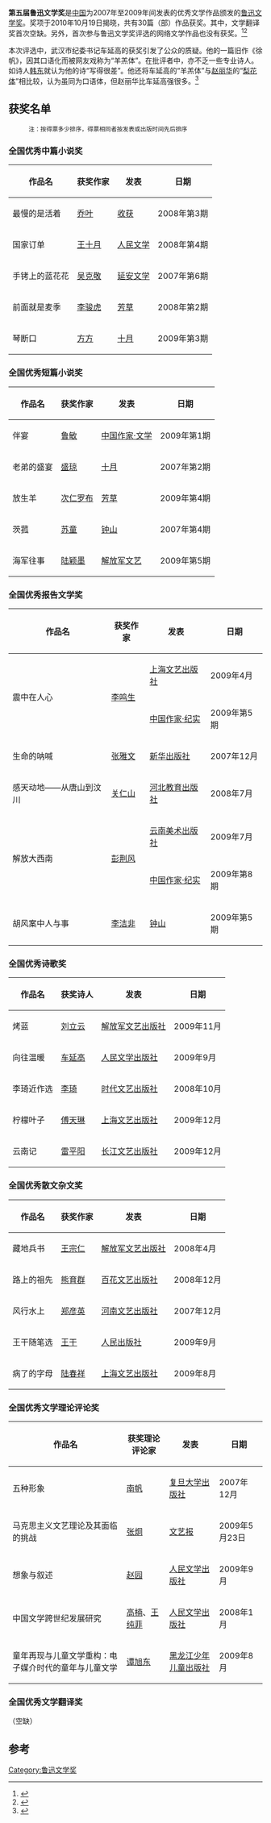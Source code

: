 '''第五届鲁迅文学奖'''是[[中国|中国]]为2007年至2009年间发表的优秀文学作品颁发的[[鲁迅文学奖|鲁迅文学奖]]。奖项于2010年10月19日揭晓，共有30篇（部）作品获奖。其中，文学翻译奖首次空缺。另外，首次参与鲁迅文学奖评选的网络文学作品也没有获奖。<ref>{{cite web|url=http://www.chinanews.com.cn/cul/2010/10-20/2600789.shtml|title=网络文学无缘鲁迅文学奖 “文学翻译”类首次空缺|publisher=中新网|date=2010-10-20}}</ref><ref>{{cite web|url=http://www.chinawriter.com.cn/news/2010/2010-10-19/90561.html|title=第五届鲁迅文学奖（2007—2009）获奖作品名单|publisher=中国作家网|date=2010-10-19}}</ref>

本次评选中，武汉市纪委书记车延高的获奖引发了公众的质疑。他的一篇旧作《徐帆》，因其口语化而被网友戏称为“羊羔体”。在批评者中，亦不乏一些专业诗人。如诗人[[韩东|韩东]]就认为他的诗“写得很差”。他还将车延高的“羊羔体”与[[赵丽华|赵丽华]]的“[[梨花体|梨花体]]”相比较，认为虽同为口语体，但赵丽华比车延高强很多。<ref>{{cite web|url=http://news.163.com/10/1024/06/6JO81PD500011229.html|title=官员车延高获鲁迅文学奖遭多名诗人批评|publisher=网易新闻|date=2010-10-24|access-date=2010-10-24|archive-url=https://web.archive.org/web/20101026202235/http://news.163.com/10/1024/06/6JO81PD500011229.html|archive-date=2010-10-26|dead-url=yes}}</ref>

==获奖名单==
:<small>注：按得票多少排序，得票相同者按发表或出版时间先后排序</small>

===全国优秀中篇小说奖===

{| class=wikitable
|-
! 作品名
! 获奖作家
! 发表
! 日期
|-
| 最慢的是活着
| [[乔叶|乔叶]]
| [[收获_(杂志)|收获]]
| 2008年第3期
|-
| 国家订单
| [[王十月|王十月]]
| [[人民文学|人民文学]]
| 2008年第4期
|-
| 手铐上的蓝花花
| [[吴克敬|吴克敬]]
| [[延安文学|延安文学]]
| 2007年第6期
|-
| 前面就是麦季
| [[李骏虎|李骏虎]]
| [[芳草|芳草]]
| 2008年第2期
|-
| 琴断口
| [[方方_(中国作家)|方方]]
| [[十月_(杂志)|十月]]
| 2009年第3期
|}

===全国优秀短篇小说奖===

{| class=wikitable
|-
! 作品名
! 获奖作家
! 发表
! 日期
|-
| 伴宴
| [[鲁敏|鲁敏]]
| [[中国作家·文学|中国作家·文学]]
| 2009年第1期
|-
| 老弟的盛宴
| [[盛琼|盛琼]]
| [[十月_(杂志)|十月]]
| 2007年第2期
|-
| 放生羊
| [[次仁罗布|次仁罗布]]
| [[芳草|芳草]]
| 2009年第4期
|-
| 茨菰
| [[苏童|苏童]]
| [[鍾山_(雜誌)|钟山]]
| 2007年第4期
|-
| 海军往事
| [[陆颖墨|陆颖墨]]
| [[解放军文艺|解放军文艺]]
| 2009年第5期
|}

===全国优秀报告文学奖===

{| class=wikitable
|-
! 作品名
! 获奖作家
! 发表
! 日期
|-
| rowspan=2 |震中在人心
| rowspan=2 |[[李鸣生|李鸣生]]
| [[上海文艺出版社|上海文艺出版社]]
| 2009年4月
|-
| [[中国作家·纪实|中国作家·纪实]]
| 2009年第5期
|-
| 生命的呐喊
| [[张雅文|张雅文]]
| [[新华出版社|新华出版社]]
| 2007年12月
|-
| 感天动地——从唐山到汶川
| [[关仁山|关仁山]]
| [[河北教育出版社|河北教育出版社]]
| 2008年7月
|-
| rowspan=2 |解放大西南
| rowspan=2 |[[彭荆风|彭荆风]]
| [[云南美术出版社|云南美术出版社]]
| 2009年7月
|-
| [[中国作家·纪实|中国作家·纪实]]
| 2009年第8期
|-
| 胡风案中人与事
| [[李洁非|李洁非]]
| [[鍾山_(雜誌)|钟山]]
| 2009年第5期
|}

===全国优秀诗歌奖===
{| class=wikitable
|-
! 作品名
! 获奖诗人
! 发表
! 日期
|-
| 烤蓝
| [[刘立云|刘立云]]
| [[解放军文艺出版社|解放军文艺出版社]]
| 2009年11月
|-
| 向往温暖
| [[车延高|车延高]]
| [[人民文学出版社|人民文学出版社]]
| 2009年9月
|-
| 李琦近作选
| [[李琦|李琦]]
| [[时代文艺出版社|时代文艺出版社]]
| 2008年10月
|-
| 柠檬叶子
| [[傅天琳|傅天琳]]
| [[上海文艺出版社|上海文艺出版社]]
| 2009年12月
|-
| 云南记
| [[雷平阳|雷平阳]]
| [[长江文艺出版社|长江文艺出版社]]
| 2009年12月
|}

===全国优秀散文杂文奖===
{| class=wikitable
|-
! 作品名
! 获奖作家
! 发表
! 日期
|-
| 藏地兵书
| [[王宗仁|王宗仁]]
| [[解放军文艺出版社|解放军文艺出版社]]
| 2008年4月
|-
| 路上的祖先
| [[熊育群|熊育群]]
| [[百花文艺出版社|百花文艺出版社]]
| 2008年12月
|-
| 风行水上
| [[郑彦英|郑彦英]]
| [[河南文艺出版社|河南文艺出版社]]
| 2007年12月
|-
| 王干随笔选
| [[王干|王干]]
| [[人民出版社|人民出版社]]
| 2009年9月
|-
| 病了的字母
| [[陆春祥|陆春祥]]
| [[上海文艺出版社|上海文艺出版社]]
| 2009年8月
|}

===全国优秀文学理论评论奖===
{| class=wikitable
|-
! 作品名
! 获奖理论评论家
! 发表
! 日期
|-
| 五种形象
| [[南帆|南帆]]
| [[复旦大学出版社|复旦大学出版社]]
| 2007年12月
|-
| 马克思主义文艺理论及其面临的挑战
| [[张炯|张炯]]
| [[文艺报|文艺报]]
| 2009年5月23日
|-
| 想象与叙述
| [[赵园|赵园]]
| [[人民文学出版社|人民文学出版社]]
| 2009年9月
|-
| 中国文学跨世纪发展研究
| [[高楠|高楠]]、[[王纯菲|王纯菲]]
| [[人民文学出版社|人民文学出版社]]
| 2008年1月
|-
| 童年再现与儿童文学重构：电子媒介时代的童年与儿童文学
| [[谭旭东|谭旭东]]
| [[黑龙江少年儿童出版社|黑龙江少年儿童出版社]]
| 2009年8月
|}

===全国优秀文学翻译奖===
（空缺）

==参考==
{{reflist}}

{{鲁迅文学奖}}

[[Category:鲁迅文学奖|Category:鲁迅文学奖]]
